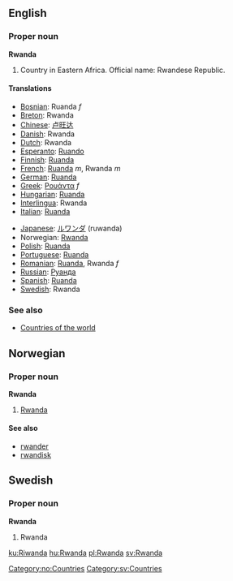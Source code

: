 ==English==

===Proper noun===
'''Rwanda'''
# Country in Eastern Africa. Official name: Rwandese Republic.

====Translations====
{{top}}
*[[Bosnian]]: Ruanda ''f''
*[[Breton]]: Rwanda
*[[Chinese]]: [[卢旺达]]
*[[Danish]]: Rwanda
*[[Dutch]]: Rwanda
*[[Esperanto]]: [[Ruando]]
*[[Finnish]]: [[Ruanda]]
*[[French]]: [[Ruanda]] ''m'', Rwanda ''m''
*[[German]]: [[Ruanda]]
*[[Greek]]: [[Ρουάντα]] ''f''
*[[Hungarian]]: [[Ruanda]]
*[[Interlingua]]: Rwanda
*[[Italian]]: [[Ruanda]]
{{mid}}
*[[Japanese]]: [[ルワンダ]] (ruwanda)
*Norwegian: [[#Norwegian|Rwanda]]
*[[Polish]]: [[Ruanda]]
*[[Portuguese]]: [[Ruanda]]
*[[Romanian]]: [[Ruanda]], Rwanda ''f''
*[[Russian]]: [[Руанда]]
*[[Spanish]]: [[Ruanda]]
*[[Swedish]]: Rwanda
{{bottom}}

===See also===
* [[Countries of the world]]

==Norwegian==
===Proper noun===
[[Category:no:Countries]]
'''Rwanda'''
#[[#English|Rwanda]]
====See also====
*[[rwander]]
*[[rwandisk]]

==Swedish==
===Proper noun===
'''Rwanda'''
#Rwanda

[[Category:sv:Countries]]

[[ku:Riwanda]]
[[hu:Rwanda]]
[[pl:Rwanda]]
[[sv:Rwanda]]